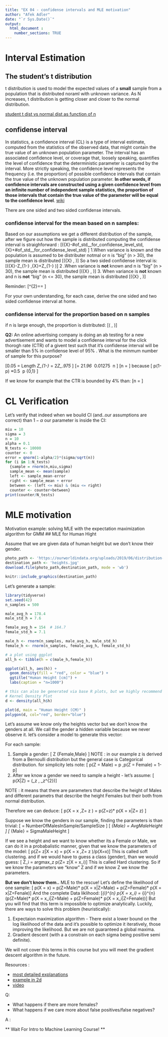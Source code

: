 ```yaml
---
title: "EX 04 - confidense intervals and MLE motivation"
author: "Afek Adler"
date: "`r Sys.Date()`"
output:
  html_document :  
    number_sections: TRUE
---
```

# Interval Estimation

## The student's t distribution 
t distribution is used to model the expected values of a **small** sample from a population that is distributed noraml with unknown variance.
As N increases, t distribution is getting closer and closer to the normal distribution.

[student t dist vs normal dist as function of n](https://rpsychologist.com/d3/tdist/)

## confidense interval

In statistics, a confidence interval (CL) is a type of interval estimate, computed from the statistics of the observed data, that might contain the true value of an unknown population parameter. The interval has an associated confidence level, or coverage that, loosely speaking, quantifies the level of confidence that the deterministic parameter is captured by the interval. More strictly speaking, the confidence level represents the frequency (i.e. the proportion) of possible confidence intervals that contain the true value of the unknown population parameter. **In other words, if confidence intervals are constructed using a given confidence level from an infinite number of independent sample statistics, the proportion of those intervals that contain the true value of the parameter will be equal to the confidence level**. [wiki](https://en.wikipedia.org/wiki/Confidence_interval)

There are one sided and two sided confidense intervals.

### confidense interval for the mean based on n samples: 
Based on our assumptions we get a different distribution of the sample, after we figure out how the sample is distributed computing the confidense interval is straighforward :
\[\mu \in(\bar{X}-\#of\_std_\_for\_confidense\_level\_\alpha*std,\bar{X}+\#of\_std_\_for\_confidense\_level\_\alpha*std) \]
1.When variance is known and the population is assumed to be distributer notmal or n is "big" (n > 30), the sample mean is distributed
\[\mathcal{N}\left(\bar{X} , \frac{\sigma^{2}}{n}\right)\]
So  a two sided confidense interval is:
\[\mu \in\left(\bar{X}-Z_{1-\frac{\alpha}{2}} \frac{\sigma}{\sqrt{n}},\bar{X}+Z_{1-\frac{\alpha}{2}} \frac{\sigma}{\sqrt{n}}\right)\]
2 .When variance is **not** known and n is "big" (n > 30), the sample mean is distributed
\[\mathcal{N}\left(\bar{X} , \frac{\hat{\sigma}^{2}}{n}\right)\]
3. When variance is **not** known and n is **not** "big" (n <= 30), the sample mean is distributed
\[\mathcal{t_{n-1}}\left(\bar{X} , \frac{\hat{\sigma}^{2}}{n}\right)\] 

Reminder:
\[\hat{\sigma}^{2}=\frac{\sum_{i=1}^{n}\left(X_{i}-\bar{X}\right)^{2}}{n-1}=\frac{\sum_{i=1}^{n} X_{i}^{2}-n \bar{X}^{2}}{n-1} \]

For your own understanding, for each case, derive the one sided and two sided confidense interval at home.

### confidense interval for the proportion based on n samples
if n is large enough, the proportion is distributed:
\[\mathcal{N}\left(\hat{p} , \frac{\hat{p}\hat{q}}{n}\right)\]

**Q2:**
An online advertising company is doing an ab testing for a new advertisement and wants to model a confidense interval for the click thorogh rate (CTR) of a givent test such that it's confidense interval will be smaller than 5%  in confidense level of 95% . What is the minmum number of sample for this purpose?

\[0.05 = Length \geq 2*Z_{1-\frac{\alpha}{2}}*\sqrt{\frac{\hat{p}\hat{q}}{n}} =  2*Z_.975*\sqrt{\frac{\hat{p}\hat{q}}{n}} \Rightarrow\]
\[=  2*1.96*\sqrt{\frac{\hat{p}\hat{q}}{n}} \Rightarrow\ 0.01275 \geq \sqrt{\frac{\hat{p}\hat{q}}{n}} \Rightarrow\ n \geq \frac{\hat{p}\hat{q}}{0.00016} \Rightarrow\]
\[n \geq  1562.5 = \frac{0.5*0.5}{0.00016} \geq \frac{\hat{p}\hat{q}}{0.00016}\]
because \[ p(1-p) \leq 0.5*0.5  \ \forall p \in \{0,1\} \]

If we know for example that the CTR is bounded by 4% than:
\[n \geq  240 = \frac{0.5*0.5}{0.00016} \geq \frac{\hat{p}\hat{q}}{0.00016}\]

# CL Verification
Let's verify that indeed when we bouild CI (and..our assumptions are correct) than $1-\alpha$ our parameter is inside the CI:  
``` r
miu = 10
sigma = 3
n = 10
alpha = 0.1
N_tests <- 10000
counter <- 0
error = qnorm(1-alpha/2)*(sigma/sqrt(n))
for (i in 1:N_tests)
  {sample = rnorm(n,miu,sigma)
  sample_mean <- mean(sample)
  left <- sample_mean-error 
  right <- sample_mean + error
  between <- (left <= miu) & (miu <= right)
  counter <- counter+between}
print(counter/N_tests)
```

# MLE motivation

Motivation example: solving MLE with the expectation maximization algorithm for GMM
## MLE for Human Hight

Assume that we are given data of human height but we don't know their gender.


``` r
photo_path <- 'https://ourworldindata.org/uploads/2019/06/distribution-1.png'
destination_path <- 'heights.jpg'
download.file(photo_path,destination_path, mode = 'wb')
```

```r
knitr::include_graphics(destination_path)
```

Let's generate a sample:

```r
library(tidyverse)
set.seed(42)
n_samples = 500

male_avg_h = 178.4
male_std_h = 7.6

female_avg_h = 154  # 164.7 
female_std_h = 7.1

male_h <- rnorm(n_samples, male_avg_h, male_std_h)
female_h <- rnorm(n_samples, female_avg_h, female_std_h)

# a plot using ggplot
all_h <- tibble(h = c(male_h,female_h))

ggplot(all_h, aes(h)) + 
  geom_density(fill = "red", color = "blue") + 
  ggtitle("Human Height [cm]") +
  labs(caption = "n=1000")

# this can also be generated via base R plots, but we highly recommend the use of ggplot2 for producing plots
# Kernel Density Plot
d <- density(all_h$h)

plot(d, main = "Human Height (CM)" )
polygon(d, col="red", border="blue") 
```


Let's assume we know only the heights vector but we don't know the genders at all.
We call the gender a hidden variable because we never observe it.
let's consider a model to generate this vector:

For each sample:

  1. Sample a gender: \[ Z \in \{Female,Male\} \]
NOTE : in our example z is derived from a Bernoulli distribution but the general case is Categorical distribution.
for simplicity lets note: 
 \[ p(Z = Male) = p ,p(Z = Female) = 1-p\]
  2. After we know a gender we need to sample a height - let's assume: 
\[ p(X|Z) = \mathcal{N}\left(\mu_z , \sigma_z^{2}\right)\]

NOTE : it means that there are parameters that describe the height of Males and different parametrs that describe the height Females but their both from normal distribution.

Therefore we can deduce:
\[ p(X = x ,Z= z ) = p(Z=z)* p(X = x|Z= z) \]

Suppose we know the genders in our sample, finding the parameters is than trivial:
\[ \hat{p} = NumberOfMalesInSample/SampleSize \]
\[ \hat{\mu}_{Male} = AvgMaleHeight \]
\[ \hat{\sigma}_{Male} = SigmaMaleHeight \]


If we see a height and we want to know whether its a Female or Male, we can do it in a probabalistic manner, given that we know the parameters of the model:
\[ p(Z= z|X = x) = p(X = x ,Z= z )/p(X=x)\]
This is called soft clustering.
and if we would have to guess a class (gender), than we would guess:
\[ Z_i = argmax_z p(Z= z|X = x_i)\]
This is called Hard clustering.
So if we know the parameters we "know" Z and if we know Z we know the parameters.


**But we don't know them..** MLE to the rescue!
Let's define the likelihood of one sample:
\[ p(X = x) = p(Z=Male)* p(X = x|Z=Male) + p(Z=Female)* p(X = x|Z=Fenale)\]
And the complete Data liklihood:
\[\prod_{i}^{n}  p(X = x_i) = \prod_{i}^{n} (p(Z=Male)* p(X = x_i|Z=Male) + p(Z=Female)* p(X = x_i|Z=Fenale))\]
But you will find that this term is impossible to optimize analytically. 
Luckily, there are ways to solve this problem (heuristically):
  
  1. Expectaion maximization algorithm - There exist a lower bound on the log likelihood of the data and it's possible to optimize it iteratively, those improving the likelihood. But we are not guaranteed a global maxima.
  2. Gradient descent (with a a constrain on each sigma being positive semi definite).
  
We will not cover this terms in this course but you will meet the gradient descent algorithm in the future.


Resources : 

* [most detailed explanations](http://cs229.stanford.edu/notes/cs229-notes8.pdf)
* [example in 2d](http://www.ee.bgu.ac.il/~haimp/ml/lectures/lec2/lec2.pdf)
* [video](https://www.youtube.com/watch?v=Rkl30Fr2S38)


Q: 

* What happens if there are more females? 
* What happens if we care more about false positives/false negatives?

A : \

** Wait For Intro to Machine Learning Course! **
